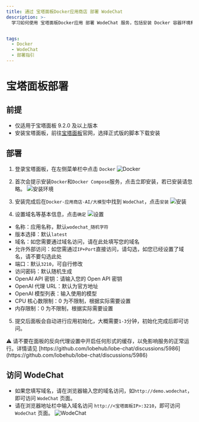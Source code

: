 ```yaml
---
title: 通过 宝塔面板Docker应用商店 部署 WodeChat
description: >-
  学习如何使用 宝塔面板Docker应用 部署 WodeChat 服务，包括安装 Docker 容器环境和使用指令一键启动服务。详细说明如何配置环境变量和使用代理地址。


tags:
  - Docker
  - WodeChat
  - 部署指引
---
```


# 宝塔面板部署

## 前提

- 仅适用于宝塔面板 9.2.0 及以上版本
- 安装宝塔面板，前往[宝塔面板](https://www.bt.cn/new/download.html)官网，选择正式版的脚本下载安装

## 部署

1. 登录宝塔面板，在左侧菜单栏中点击 `Docker` ![Docker](https://github.com/user-attachments/assets/15d92756-92f0-45da-8f95-bfe725d13003)

2. 首次会提示安装`Docker`和`Docker Compose`服务，点击立即安装，若已安装请忽略。 ![安装环境](https://github.com/user-attachments/assets/6e383b75-09e3-42d1-8a6c-5fb7cf558f00)

3. 安装完成后在`Docker-应用商店-AI/大模型`中找到 `WodeChat`，点击`安装` ![安装](https://github.com/user-attachments/assets/db59a5e7-32ed-49d7-a791-8f8ee6618c01)

4. 设置域名等基本信息，点击`确定` ![设置](https://github.com/user-attachments/assets/37251adf-949b-4aec-bc49-bf4647e119da)

- 名称：应用名称，默认`wodechat_随机字符`
- 版本选择：默认`latest`
- 域名：如您需要通过域名访问，请在此处填写您的域名
- 允许外部访问：如您需通过`IP+Port`直接访问，请勾选，如您已经设置了域名，请不要勾选此处
- 端口：默认`3210`，可自行修改
- 访问密码：默认随机生成
- OpenAI API 密钥：请输入您的 Open API 密钥
- OpenAI 代理 URL：默认为官方地址
- OpenAI 模型列表：输入使用的模型
- CPU 核心数限制：0 为不限制，根据实际需要设置
- 内存限制：0 为不限制，根据实际需要设置

5. 提交后面板会自动进行应用初始化，大概需要`1-3`分钟，初始化完成后即可访问。

<Callout type="warning">
  ⚠️ 请不要在面板的反向代理设置中开启任何形式的缓存，以免影响服务的正常运行。详情请见
  [https://github.com/lobehub/lobe-chat/discussions/5986](https://github.com/lobehub/lobe-chat/discussions/5986)
</Callout>

## 访问 WodeChat

- 如果您填写域名，请在浏览器输入您的域名访问，如`http://demo.wodechat`，即可访问 `WodeChat` 页面。
- 请在浏览器地址栏中输入域名访问 `http://<宝塔面板IP>:3210`，即可访问 `WodeChat` 页面。 ![WodeChat](https://github.com/user-attachments/assets/808f8849-5738-4a60-8ccf-01e300b0dc88)
